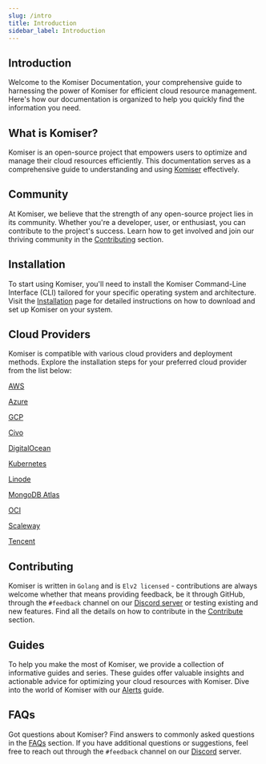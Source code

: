 ```yaml
---
slug: /intro
title: Introduction
sidebar_label: Introduction
---
```


## Introduction

Welcome to the Komiser Documentation, your comprehensive guide to harnessing the power of Komiser for efficient cloud resource management. Here's how our documentation is organized to help you quickly find the information you need.

## What is Komiser?

Komiser is an open-source project that empowers users to optimize and manage their cloud resources efficiently. This documentation serves as a comprehensive guide to understanding and using [Komiser](/welcome/overview) effectively.

## Community

At Komiser, we believe that the strength of any open-source project lies in its community. Whether you're a developer, user, or enthusiast, you can contribute to the project's success. Learn how to get involved and join our thriving community in the [Contributing](/community-support/contributing) section.

## Installation

To start using Komiser, you'll need to install the Komiser Command-Line Interface (CLI) tailored for your specific operating system and architecture. Visit the [Installation](/getting-started/installation) page for detailed instructions on how to download and set up Komiser on your system.

## Cloud Providers

Komiser is compatible with various cloud providers and deployment methods. Explore the installation steps for your preferred cloud provider from the list below:

[AWS](/configuration/cloud-providers/aws)

[Azure](/configuration/cloud-providers/azure)

[GCP](/configuration/cloud-providers/gcp)

[Civo](/configuration/cloud-providers/civo)

[DigitalOcean](/configuration/cloud-providers/digital-ocean)

[Kubernetes](/configuration/cloud-providers/k8s)

[Linode](/configuration/cloud-providers/linode)

[MongoDB Atlas](/configuration/cloud-providers/mongodb-atlas)

[OCI](/configuration/cloud-providers/oracle)

[Scaleway](/configuration/cloud-providers/scaleway)

[Tencent](/configuration/cloud-providers/tencent)

## Contributing

Komiser is written in `Golang` and is `Elv2 licensed` - contributions are always welcome whether that means providing feedback, be it through GitHub, through the `#feedback` channel on our [Discord server](https://discord.tailwarden.com) or testing existing and new features. Find all the details on how to contribute in the [Contribute](/community-support/contributing) section.

## Guides

To help you make the most of Komiser, we provide a collection of informative guides and series. These guides offer valuable insights and actionable advice for optimizing your cloud resources with Komiser. Dive into the world of Komiser with our [Alerts](/guides/alerts) guide.

## FAQs

Got questions about Komiser? Find answers to commonly asked questions in the [FAQs](/FAQ/faq.md) section. If you have additional questions or suggestions, feel free to reach out through the `#feedback` channel on our [Discord](https://discord.tailwarden.com) server.
